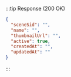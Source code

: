 :::tip Response (200 OK)

```json
{
  "sceneSid": "",
  "name": "",
  "thumbnailUrl": "",
  "active": true,
  "createdAt": "",
  "updatedAt": ""
}
```

:::
